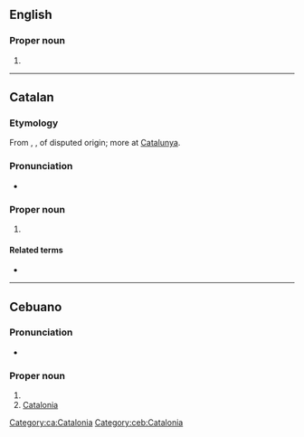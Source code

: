 ==English==

===Proper noun===
{{en-proper noun}}

# {{alternative form of|en|Catalonia}}

----

==Catalan==

===Etymology===
From {{der|ca|ML.|Cathalonia}}, {{m|la|Cathalaunia}}, of disputed origin; more at [[w:Catalonia#Etymology and pronunciation|Catalunya]].
 
===Pronunciation===
* {{ca-IPA}}

===Proper noun===
{{ca-proper noun|f}}

# {{place|ca|autonomous community|c/Spain|t=Catalonia}}

====Related terms====
* {{l|ca|català}}

[[Category:ca:Catalonia]]

----

==Cebuano==

===Pronunciation===
* {{hyphenation|ceb|Ca|ta|lun|ya}}

===Proper noun===
{{head|ceb|proper noun}}

# {{surname|ceb|A=a|nodot=1}}
# [[Catalonia]]

[[Category:ceb:Catalonia]]